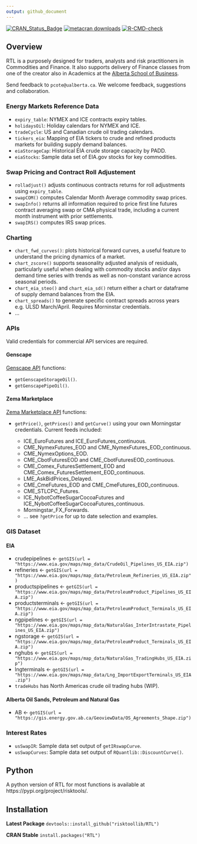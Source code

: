 ```yaml
---
output: github_document
---
```


<!-- README.md is generated from README.Rmd. Please edit that file -->

<!-- badges: start -->
[![CRAN_Status_Badge](https://www.r-pkg.org/badges/version/RTL)](https://cran.r-project.org/package=RTL)
[![metacran downloads](https://cranlogs.r-pkg.org/badges/RTL)](https://cran.r-project.org/package=RTL)
[![R-CMD-check](https://github.com/risktoollib/RTL/workflows/R-CMD-check/badge.svg)](https://github.com/risktoollib/RTL/actions)
<!-- badges: end --> 

## Overview

RTL is a purposely designed for traders, analysts and risk practitioners in Commodities and Finance. It also supports delivery of Finance classes from one of the creator also in Academics at the [Alberta School of Business](https://www.ualberta.ca/en/business/index.html).

Send feedback to `pcote@ualberta.ca`. We welcome feedback, suggestions and collaboration.

### Energy Markets Reference Data

+ `expiry_table`: NYMEX and ICE contracts expiry tables.
+ `holidaysOil`: Holiday calendars for NYMEX and ICE.
+ `tradeCycle`: US and Canadian crude oil trading calendars.
+ `tickers_eia`: Mapping of EIA tickers to crude and refined products markets for building supply demand balances.
+ `eiaStorageCap`: Historical EIA crude storage capacity by PADD.
+ `eiaStocks`: Sample data set of EIA.gov stocks for key commodities.

### Swap Pricing and Contract Roll Adjustement

+ `rolladjust()` adjusts continuous contracts returns for roll adjustments using `expiry_table`.
+ `swapCOM()` computes Calendar Month Average commodity swap prices. 
+ `swapInfo()` returns all information required to price first line futures contract averaging swap or CMA physical trade, including a current month instrument with prior settlements. 
+ `swapIRS()` computes IRS swap prices. 

### Charting

+ `chart_fwd_curves()`: plots historical forward curves, a useful feature to understand the pricing dynamics of a market. 
+ `chart_zscore()` supports seasonality adjusted analysis of residuals, particularly useful when dealing with commodity stocks and/or days demand time series with trends as well as non-constant variance across seasonal periods.
+ `chart_eia_steo()` and `chart_eia_sd()` return either a chart or dataframe of supply demand balances from the EIA.
+ `chart_spreads()` to generate specific contract spreads across years e.g. ULSD March/April. Requires Morninstar credentials.
+ ...

### APIs

Valid credentials for commercial API services are required. 

#### Genscape

[Genscape API ](https://developer.genscape.com/) functions:

+ `getGenscapeStorageOil()`.
+ `getGenscapePipeOil()`.

#### Zema Marketplace

[Zema Marketplace API](https://www.zema.global/platforms/zema-marketplace) functions:

+ `getPrice()`, `getPrices()` and `getCurve()` using your own Morningstar credentials. Current feeds included:

  + ICE_EuroFutures and ICE_EuroFutures_continuous.
  + CME_NymexFutures_EOD and CME_NymexFutures_EOD_continuous.
  + CME_NymexOptions_EOD.
  + CME_CbotFuturesEOD and CME_CbotFuturesEOD_continuous.
  + CME_Comex_FuturesSettlement_EOD and CME_Comex_FuturesSettlement_EOD_continuous.
  + LME_AskBidPrices_Delayed.
  + CME_CmeFutures_EOD and CME_CmeFutures_EOD_continuous.
  + CME_STLCPC_Futures.
  + ICE_NybotCoffeeSugarCocoaFutures and ICE_NybotCoffeeSugarCocoaFutures_continuous.
  + Morningstar_FX_Forwards.
  + ... see `?getPrice` for up to date selection and examples.

### GIS Dataset

#### EIA

+ crudepipelines <- `getGIS(url = "https://www.eia.gov/maps/map_data/CrudeOil_Pipelines_US_EIA.zip")`
+ refineries <- `getGIS(url = "https://www.eia.gov/maps/map_data/Petroleum_Refineries_US_EIA.zip")`
+ productspipelines <- `getGIS(url = "https://www.eia.gov/maps/map_data/PetroleumProduct_Pipelines_US_EIA.zip")`
+ productsterminals <- `getGIS(url = "https://www.eia.gov/maps/map_data/PetroleumProduct_Terminals_US_EIA.zip")`
+ ngpipelines <- `getGIS(url = "https://www.eia.gov/maps/map_data/NaturalGas_InterIntrastate_Pipelines_US_EIA.zip")`
+ ngstorage <- `getGIS(url = "https://www.eia.gov/maps/map_data/PetroleumProduct_Terminals_US_EIA.zip")`
+ nghubs <- `getGIS(url = "https://www.eia.gov/maps/map_data/NaturalGas_TradingHubs_US_EIA.zip")`
+ lngterminals <- `getGIS(url = "https://www.eia.gov/maps/map_data/Lng_ImportExportTerminals_US_EIA.zip")`
+ `tradeHubs` has North Americas crude oil trading hubs (WIP).

#### Alberta Oil Sands, Petroleum and Natural Gas

+ AB <- `getGIS(url = "https://gis.energy.gov.ab.ca/GeoviewData/OS_Agreements_Shape.zip")`

### Interest Rates

+ `usSwapIR`: Sample data set output of `getIRswapCurve`.
+ `usSwapCurves`: Sample data set output of `RQuantlib::DiscountCurve()`.

## Python

A python version of RTL for most functions is available at https://pypi.org/project/risktools/.

## Installation

**Latest Package**
`devtools::install_github("risktoollib/RTL")`

**CRAN Stable**
`install.packages("RTL")`







